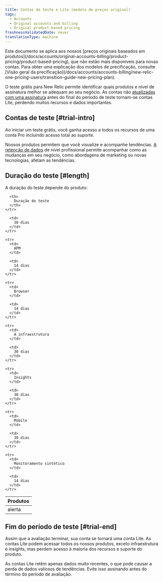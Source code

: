 ```yaml
---
title: Contas de teste e Lite (modelo de preços original)
tags:
  - Accounts
  - Original accounts and billing
  - Original product-based pricing
freshnessValidatedDate: never
translationType: machine
---
```


<Callout variant="important">
  Este documento se aplica aos nossos [preços originais baseados em produtos](/docs/accounts/original-accounts-billing/product-pricing/product-based-pricing), que não estão mais disponíveis para novas contas. Para obter uma explicação dos modelos de precificação, consulte [Visão geral da precificação](/docs/accounts/accounts-billing/new-relic-one-pricing-users/transition-guide-new-pricing-plan).
</Callout>

O teste grátis para New Relic permite identificar quais produtos e nível de assinatura melhor se adequam ao seu negócio. As contas não [atualizadas com uma assinatura](/docs/accounts/accounts/subscription-pricing/trial-lite-accounts#trial-upgrade) antes do final do período de teste tornam-se contas Lite, perdendo muitos recursos e dados importantes.

## Contas de teste [#trial-intro]

Ao iniciar um teste grátis, você ganha acesso a todos os recursos de uma conta Pro incluindo acesso total ao suporte.

Nossos produtos permitem que você visualize e acompanhe tendências. [A retenção de dados](/docs/using-new-relic/welcome-new-relic/getting-started/data-retention-components) de nível profissional permite acompanhar como as mudanças em seu negócio, como abordagens de marketing ou novas tecnologias, afetam as tendências.

## Duração do teste [#length]

A duração do teste depende do produto:

<table>
  <thead>
    <tr>
      <th style={{ width: "200px" }}>
        Produtos
      </th>

      <th>
        Duração do teste
      </th>
    </tr>
  </thead>

  <tbody>
    <tr>
      <td>
        alerta
      </td>

      <td>
        30 dias
      </td>
    </tr>

    <tr>
      <td>
        APM
      </td>

      <td>
        14 dias
      </td>
    </tr>

    <tr>
      <td>
        Browser
      </td>

      <td>
        14 dias
      </td>
    </tr>

    <tr>
      <td>
        A infraestrutura
      </td>

      <td>
        30 dias
      </td>
    </tr>

    <tr>
      <td>
        Insights
      </td>

      <td>
        30 dias
      </td>
    </tr>

    <tr>
      <td>
        Mobile
      </td>

      <td>
        30 dias
      </td>
    </tr>

    <tr>
      <td>
        Monitoramento sintético
      </td>

      <td>
        14 dias
      </td>
    </tr>
  </tbody>
</table>

## Fim do período de teste [#trial-end]

Assim que a avaliação terminar, sua conta se tornará uma conta Lite. As contas Lite podem acessar todos os nossos produtos, exceto infraestrutura e insights, mas perdem acesso à maioria dos recursos e suporte do produto.

<Callout variant="caution">
  As contas Lite retêm apenas dados muito recentes, o que pode causar a perda de dados valiosos de tendências. Evite isso assinando antes do término do período de avaliação.
</Callout>
